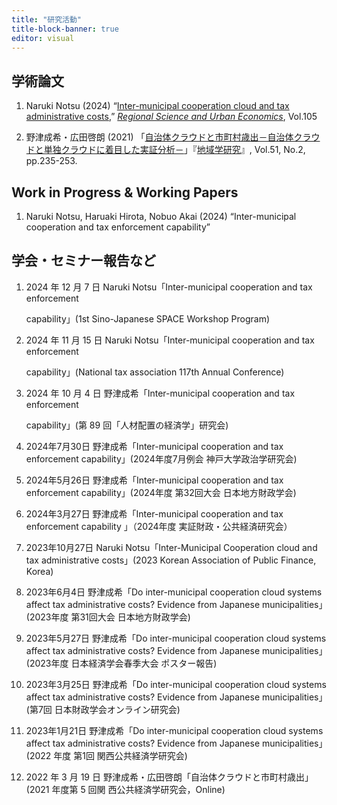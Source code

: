 ```yaml
---
title: "研究活動"
title-block-banner: true
editor: visual
---
```


## 学術論文

1.  Naruki Notsu (2024) "[Inter-municipal cooperation cloud and tax administrative costs](https://www.sciencedirect.com/science/article/pii/S0166046224000152)," [*Regional Science and Urban Economics*](https://www.journals.elsevier.com/regional-science-and-urban-economics), Vol.105

2.  野津成希・広田啓朗 (2021) 「[自治体クラウドと市町村歳出－自治体クラウドと単独クラウドに着目した実証分析－](https://www.jstage.jst.go.jp/article/srs/51/2/51_235/_article/-char/ja/)」『[地域学研究](https://www.jstage.jst.go.jp/browse/srs/-char/ja)』, Vol.51, No.2, pp.235-253.

## Work in Progress & Working Papers

1.  Naruki Notsu, Haruaki Hirota, Nobuo Akai (2024) "Inter-municipal cooperation and tax enforcement capability" 

## 学会・セミナー報告など

1.  2024 年 12 月 7 日 Naruki Notsu「Inter-municipal cooperation and tax enforcement

    capability」(1st Sino-Japanese SPACE Workshop Program)

2.  2024 年 11 月 15 日 Naruki Notsu「Inter-municipal cooperation and tax enforcement

    capability」(National tax association 117th Annual Conference)

3.  2024 年 10 月 4 日 野津成希「Inter-municipal cooperation and tax enforcement

    capability」(第 89 回「人材配置の経済学」研究会)

4.  2024年7月30日 野津成希「Inter-municipal cooperation and tax enforcement capability」(2024年度7月例会 神戸大学政治学研究会)

5.  2024年5月26日 野津成希「Inter-municipal cooperation and tax enforcement capability」(2024年度 第32回大会 日本地方財政学会) 

6.  2024年3月27日 野津成希「Inter-municipal cooperation and tax enforcement capability 」（2024年度 実証財政・公共経済研究会）

7.  2023年10月27日 Naruki Notsu「Inter-Municipal Cooperation cloud and tax administrative costs」(2023 Korean Association of Public Finance, Korea) 

8.  2023年6月4日 野津成希「Do inter-municipal cooperation cloud systems affect tax administrative costs? Evidence from Japanese municipalities」(2023年度 第31回大会 日本地方財政学会) 

9.  2023年5月27日 野津成希「Do inter-municipal cooperation cloud systems affect tax administrative costs? Evidence from Japanese municipalities」(2023年度 日本経済学会春季大会 ポスター報告) 

10. 2023年3月25日 野津成希「Do inter-municipal cooperation cloud systems affect tax administrative costs? Evidence from Japanese municipalities」(第7回 日本財政学会オンライン研究会) 

11. 2023年1月21日 野津成希「Do inter-municipal cooperation cloud systems affect tax administrative costs? Evidence from Japanese municipalities」(2022 年度 第1回 関西公共経済学研究会) 

12. 2022 年 3 月 19 日 野津成希・広田啓朗「自治体クラウドと市町村歳出」(2021 年度第 5 回関 西公共経済学研究会，Online)
